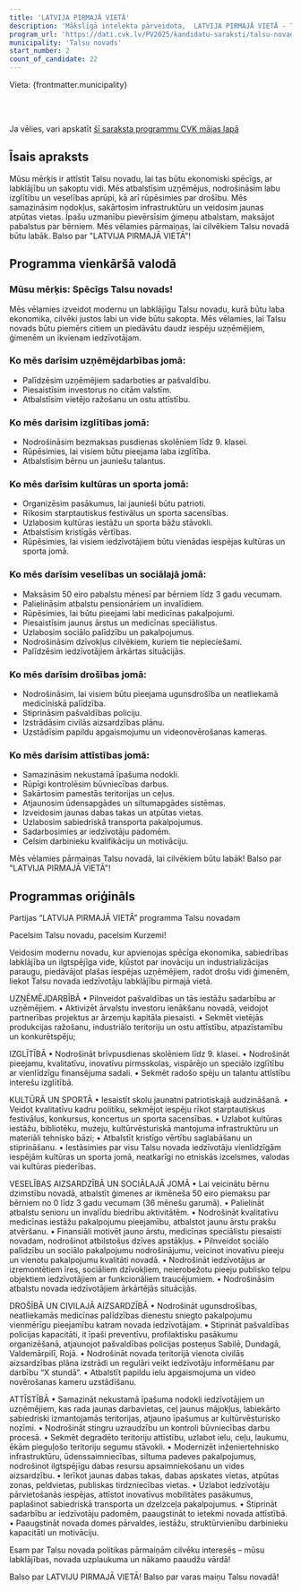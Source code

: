 ```yaml
---
title: 'LATVIJA PIRMAJĀ VIETĀ'
description: 'Mākslīgā intelekta pārveidota,  LATVIJA PIRMAJĀ VIETĀ - Talsu novads programma vienkāršā valodā'
program_url: 'https://dati.cvk.lv/PV2025/kandidatu-saraksti/talsu-novads/latvija-pirmaja-vieta'
municipality: 'Talsu novads'
start_number: 2
count_of_candidate: 22
---
```



Vieta: {frontmatter.municipality}<br/>

<Badge text="Uzņēmējdarbības atbalsts" variant="note" size="small" /> <Badge text="Izglītības pieejamība" variant="note" size="small" /> <Badge text="Ģimeņu atbalsts" variant="note" size="small" /> <Badge text="Infrastruktūras attīstība" variant="note" size="small" /> <Badge text="Drošības uzlabošana" variant="note" size="small" />

<br/><br/> 

<Card title='Šis ir mākslīga intelekta ģenerēts apraksts' icon='starlight'>
    Ja vēlies, vari apskatīt <a href={frontmatter.program_url} target='_blank'>šī saraksta programmu CVK mājas lapā</a>
    </Card>

## Īsais apraksts

Mūsu mērķis ir attīstīt Talsu novadu, lai tas būtu ekonomiski spēcīgs, ar labklājību un sakoptu vidi. Mēs atbalstīsim uzņēmējus, nodrošināsim labu izglītību un veselības aprūpi, kā arī rūpēsimies par drošību. Mēs samazināsim nodokļus, sakārtosim infrastruktūru un veidosim jaunas atpūtas vietas. Īpašu uzmanību pievērsīsim ģimeņu atbalstam, maksājot pabalstus par bērniem. Mēs vēlamies pārmaiņas, lai cilvēkiem Talsu novadā būtu labāk. Balso par "LATVIJA PIRMAJĀ VIETĀ"!

## Programma vienkāršā valodā

### Mūsu mērķis: Spēcīgs Talsu novads!

Mēs vēlamies izveidot modernu un labklājīgu Talsu novadu, kurā būtu laba ekonomika, cilvēki justos labi un vide būtu sakopta. Mēs vēlamies, lai Talsu novads būtu piemērs citiem un piedāvātu daudz iespēju uzņēmējiem, ģimenēm un ikvienam iedzīvotājam.

### Ko mēs darīsim uzņēmējdarbības jomā:

*   Palīdzēsim uzņēmējiem sadarboties ar pašvaldību.
*   Piesaistīsim investorus no citām valstīm.
*   Atbalstīsim vietējo ražošanu un ostu attīstību.

### Ko mēs darīsim izglītības jomā:

*   Nodrošināsim bezmaksas pusdienas skolēniem līdz 9. klasei.
*   Rūpēsimies, lai visiem būtu pieejama laba izglītība.
*   Atbalstīsim bērnu un jauniešu talantus.

### Ko mēs darīsim kultūras un sporta jomā:

*   Organizēsim pasākumus, lai jaunieši būtu patrioti.
*   Rīkosim starptautiskus festivālus un sporta sacensības.
*   Uzlabosim kultūras iestāžu un sporta bāžu stāvokli.
*   Atbalstīsim kristīgās vērtības.
*   Rūpēsimies, lai visiem iedzīvotājiem būtu vienādas iespējas kultūras un sporta jomā.

### Ko mēs darīsim veselības un sociālajā jomā:

*   Maksāsim 50 eiro pabalstu mēnesī par bērniem līdz 3 gadu vecumam.
*   Palielināsim atbalstu pensionāriem un invalīdiem.
*   Rūpēsimies, lai būtu pieejami labi medicīnas pakalpojumi.
*   Piesaistīsim jaunus ārstus un medicīnas speciālistus.
*   Uzlabosim sociālo palīdzību un pakalpojumus.
*   Nodrošināsim dzīvokļus cilvēkiem, kuriem tie nepieciešami.
*   Palīdzēsim iedzīvotājiem ārkārtas situācijās.

### Ko mēs darīsim drošības jomā:

*   Nodrošināsim, lai visiem būtu pieejama ugunsdrošība un neatliekamā medicīniskā palīdzība.
*   Stiprināsim pašvaldības policiju.
*   Izstrādāsim civilās aizsardzības plānu.
*   Uzstādīsim papildu apgaismojumu un videonovērošanas kameras.

### Ko mēs darīsim attīstības jomā:

*   Samazināsim nekustamā īpašuma nodokli.
*   Rūpīgi kontrolēsim būvniecības darbus.
*   Sakārtosim pamestās teritorijas un ceļus.
*   Atjaunosim ūdensapgādes un siltumapgādes sistēmas.
*   Izveidosim jaunas dabas takas un atpūtas vietas.
*   Uzlabosim sabiedriskā transporta pakalpojumus.
*   Sadarbosimies ar iedzīvotāju padomēm.
*   Celsim darbinieku kvalifikāciju un motivāciju.

Mēs vēlamies pārmaiņas Talsu novadā, lai cilvēkiem būtu labāk! Balso par "LATVIJA PIRMAJĀ VIETĀ"!

## Programmas oriģināls

Partijas “LATVIJA PIRMAJĀ VIETĀ” programma Talsu novadam

Pacelsim Talsu novadu, pacelsim Kurzemi!

Veidosim modernu novadu, kur apvienojas spēcīga ekonomika, sabiedrības labklājība un ilgtspējīga vide, kļūstot par inovāciju un industrializācijas paraugu, piedāvājot plašas iespējas uzņēmējiem, radot drošu vidi ģimenēm, liekot Talsu novada iedzīvotāju labklājību pirmajā vietā.

UZŅĒMĒJDARBĪBĀ
• Pilnveidot pašvaldības un tās iestāžu sadarbību ar uzņēmējiem.
• Aktivizēt ārvalstu investoru ienākšanu novadā, veidojot partnerības projektus ar ārzemju kapitāla piesaisti.
• Sekmēt vietējās produkcijas ražošanu, industriālo teritoriju un ostu attīstību, atpazīstamību un konkurētspēju;

IZGLĪTĪBĀ
• Nodrošināt brīvpusdienas skolēniem līdz 9. klasei.
• Nodrošināt pieejamu, kvalitatīvu, inovatīvu pirmsskolas, vispārējo un speciālo
izglītību ar vienlīdzīgu finansējuma sadali.
• Sekmēt radošo spēju un talantu attīstību interešu izglītībā.

KULTŪRĀ UN SPORTĀ
• Iesaistīt skolu jaunatni patriotiskajā audzināšanā.
• Veidot kvalitatīvu kadru politiku, sekmējot iespēju rīkot starptautiskus festivālus, konkursus, koncertus un sporta sacensības.
• Uzlabot kultūras iestāžu, bibliotēku, muzeju, kultūrvēsturiskā mantojuma infrastruktūru un materiāli tehnisko bāzi;
• Atbalstīt kristīgo vērtību saglabāšanu un stiprināšanu.
• Iestāsimies par visu Talsu novada iedzīvotāju vienlīdzīgām iespējām kultūras un sporta jomā, neatkarīgi no etniskās izcelsmes, valodas vai kultūras piederības.

VESELĪBAS AIZSARDZĪBĀ UN SOCIĀLAJĀ JOMĀ
• Lai veicinātu bērnu dzimstību novadā, atbalstīt ģimenes ar ikmēneša 50 eiro piemaksu par bērniem no 0 līdz 3 gadu vecumam (36 mēnešu garumā).
• Palielināt atbalstu senioru un invalīdu biedrību aktivitātēm.
• Nodrošināt kvalitatīvu medicīnas iestāžu pakalpojumu pieejamību, atbalstot jaunu ārstu prakšu atvēršanu.
• Finansiāli motivēt jauno ārstu, medicīnas speciālistu piesaisti novadam, nodrošinot atbilstošus dzīves apstākļus.
• Pilnveidot sociālo palīdzību un sociālo pakalpojumu nodrošinājumu, veicinot inovatīvu pieeju un vienotu pakalpojumu kvalitāti novadā.
• Nodrošināt iedzīvotājus ar izremontētiem īres, sociāliem dzīvokļiem, neierobežotu pieeju publisko telpu objektiem iedzīvotājiem ar funkcionāliem traucējumiem.
• Nodrošināsim atbalstu novada iedzīvotājiem ārkārtējās situācijās.

DROŠĪBĀ UN CIVILAJĀ AIZSARDZĪBĀ
• Nodrošināt ugunsdrošības, neatliekamās medicīnas palīdzības dienestu sniegto pakalpojumu vienmērīgu pieejamību katram novada iedzīvotājam.
• Stiprināt pašvaldības policijas kapacitāti, it īpaši preventīvu, profilaktisku pasākumu organizēšanā, atjaunojot pašvaldības policijas posteņus Sabilē, Dundagā, Valdemārpilī, Rojā.
• Nodrošināt novada teritorijā vienota civilās aizsardzības plāna izstrādi un regulāri veikt iedzīvotāju informēšanu par darbību “X stundā”.
• Atbalstīt papildu ielu apgaismojuma un video novērošanas kameru uzstādīšanu.

ATTĪSTĪBĀ
• Samazināt nekustamā īpašuma nodokli iedzīvotājiem un uzņēmējiem, kas rada jaunas darbavietas, ceļ jaunus mājokļus, labiekārto sabiedriski izmantojamās teritorijas, atjauno īpašumus ar kultūrvēsturisko nozīmi.
• Nodrošināt stingru uzraudzību un kontroli būvniecības darbu procesā.
• Sekmēt degradēto teritoriju attīstību, uzlabot ielu, ceļu, laukumu, ēkām pieguļošo teritoriju segumu stāvokli.
• Modernizēt inženiertehnisko infrastruktūru, ūdenssaimniecības, siltuma padeves pakalpojumus, nodrošinot ilgtspējīgu dabas resursu apsaimniekošanu un vides aizsardzību.
• Ierīkot jaunas dabas takas, dabas apskates vietas, atpūtas zonas, peldvietas, publiskas tirdzniecības vietas.
• Uzlabot iedzīvotāju pārvietošanās iespējas, attīstot inovatīvus mobilitātes pasākumus, paplašinot sabiedriskā transporta un dzelzceļa pakalpojumus.
• Stiprināt sadarbību ar iedzīvotāju padomēm, paaugstināt to ietekmi novada attīstībā.
• Paaugstināt novada domes pārvaldes, iestāžu, struktūrvienību darbinieku kapacitāti un motivāciju.

Esam par Talsu novada politikas pārmaiņām cilvēku interesēs – mūsu labklājības, novada uzplaukuma un nākamo paaudžu vārdā!

Balso par LATVIJU PIRMAJĀ VIETĀ!
Balso par varas maiņu Talsu novadā!
